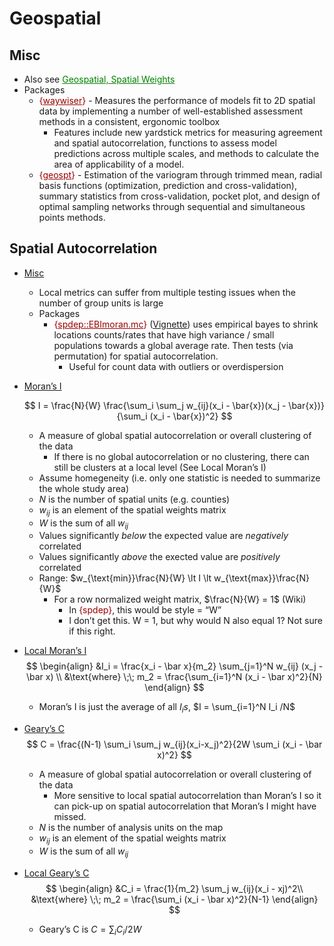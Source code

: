 # Geospatial {#sec-diag-geo .unnumbered}

## Misc {#sec-diag-geo-misc .unnumbered}

-   Also see [Geospatial, Spatial Weights](geospatial-spatial-weights.qmd#sec-geo-swgt){style="color: green"}
-   Packages
    -   [{]{style="color: #990000"}[waywiser](https://docs.ropensci.org/waywiser/){style="color: #990000"}[}]{style="color: #990000"} - Measures the performance of models fit to 2D spatial data by implementing a number of well-established assessment methods in a consistent, ergonomic toolbox
        -   Features include new yardstick metrics for measuring agreement and spatial autocorrelation, functions to assess model predictions across multiple scales, and methods to calculate the area of applicability of a model.
    -   [{]{style="color: #990000"}[geospt](https://cran.r-project.org/web/packages/geospt/index.html){style="color: #990000"}[}]{style="color: #990000"} - Estimation of the variogram through trimmed mean, radial basis functions (optimization, prediction and cross-validation), summary statistics from cross-validation, pocket plot, and design of optimal sampling networks through sequential and simultaneous points methods.

## Spatial Autocorrelation {#sec-diag-geo-sauto .unnumbered}

-   [Misc]{.underline}

    -   Local metrics can suffer from multiple testing issues when the number of group units is large
    -   Packages
        -   [{]{style="color: #990000"}[spdep::EBImoran.mc](https://r-spatial.github.io/spdep/reference/EBImoran.mc.html){style="color: #990000"}[}]{style="color: #990000"} ([Vignette](https://r-spatial.github.io/spdep/articles/sids.html#probability-mapping)) uses empirical bayes to shrink locations counts/rates that have high variance / small populations towards a global average rate. Then tests (via permutation) for spatial autocorrelation.
            -   Useful for count data with outliers or overdispersion

-   [Moran's I]{.underline}

    $$
    I = \frac{N}{W} \frac{\sum_i \sum_j w_{ij}(x_i - \bar{x})(x_j - \bar{x})}{\sum_i (x_i - \bar{x})^2}
    $$

    -   A measure of global spatial autocorrelation or overall clustering of the data
        -   If there is no global autocorrelation or no clustering, there can still be clusters at a local level (See Local Moran's I)
    -   Assume homegeneity (i.e. only one statistic is needed to summarize the whole study area)
    -   $N$ is the number of spatial units (e.g. counties)
    -   $w_{ij}$ is an element of the spatial weights matrix
    -   $W$ is the sum of all $w_{ij}$
    -   Values significantly *below* the expected value are *negatively* correlated
    -   Values significantly *above* the exected value are *positively* correlated
    -   Range: $w_{\text{min}}\frac{N}{W} \lt I \lt w_{\text{max}}\frac{N}{W}$
        -   For a row normalized weight matrix, $\frac{N}{W} = 1$ (Wiki)
            -   In [{spdep}]{style="color: #990000"}, this would be [style = "W"]{.arg-text}
            -   I don't get this. W = 1, but why would N also equal 1? Not sure if this right.

-   [Local Moran's I]{.underline}\
    $$
    \begin{align}
    &I_i = \frac{x_i - \bar x}{m_2} \sum_{j=1}^N w_{ij} (x_j - \bar x) \\
    &\text{where} \;\; m_2 = \frac{\sum_{i=1}^N (x_i - \bar x)^2}{N}
    \end{align}
    $$

    -   Moran's I is just the average of all $I_i s$, $I = \sum_{i=1}^N I_i /N$

-   [Geary's C]{.underline}\
    $$
    C = \frac{(N-1) \sum_i \sum_j w_{ij}(x_i-x_j)^2}{2W \sum_i (x_i - \bar x)^2}
    $$

    -   A measure of global spatial autocorrelation or overall clustering of the data
        -   More sensitive to local spatial autocorrelation than Moran's I so it can pick-up on spatial autocorrelation that Moran's I might have missed.
    -   $N$ is the number of analysis units on the map
    -   $w_{ij}$ is an element of the spatial weights matrix
    -   $W$ is the sum of all $w_{ij}$

-   [Local Geary's C]{.underline}\
    $$
    \begin{align}
    &C_i = \frac{1}{m_2} \sum_j w_{ij}(x_i - xj)^2\\
    &\text{where} \;\; m_2 = \frac{\sum_i (x_i - \bar x)^2}{N-1}
    \end{align}
    $$

    -   Geary's C is $C=\sum_i C_i/2W$
